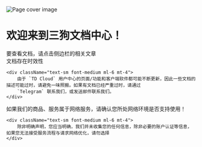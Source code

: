 
<div className="overflow-hidden -mx-4 sm:mx-auto sm:rounded-md mb-8 my-4">
  <img
    alt="Page cover image"
    className="w-full object-cover object-center block min-w-sm h-48"
    src="/index-header.jpg"
  />
</div>

# 欢迎来到三狗文档中心！

<Card className="bg-sky-50 dark:bg-sky-600 my-4">
  <CardContent className="p-3">
    <div className="flex items-center">
      <Info className="size-4 inline-block mr-2" />
      <div className="text-sm font-medium">
        要查看文档，请点击侧边栏的相关文章
      </div>
    </div>
  </CardContent>
</Card>

<Card className="bg-yellow-100 dark:bg-yellow-600 my-4">
  <CardContent className="p-3">
    <div className="flex items-center">
        <CircleAlert className="size-4 inline-block mr-2" />
        <div className="text-sm font-medium">
            文档存在时效性
        </div>
    </div>
    
    <div className="text-sm font-medium ml-6 mt-4">
        由于 `TD Cloud` 用户中心的页面/功能和客户端软件都可能不断更新，因此一些文档的描述可能过时，请避免一味照搬。如果有文档已经严重过时，请通过
        `Telegram` 联系我们，或发送邮件联系我们。
    </div>

  </CardContent>
</Card>

<Card className="bg-red-100 dark:bg-red-600 my-4">
  <CardContent className="p-3">
    <div className="flex items-center">
        <TriangleAlert className="size-4 inline-block mr-2" />
        <div className="text-sm font-medium">
            如果我们的商品、服务属于网络服务，请确认您所处网络环境是否支持使用！
        </div>
    </div>
    
    <div className="text-sm font-medium ml-6 mt-4">
        除非明确声明，您应当明确，我们并未收集您的任何信息，除非必要的账户认证等信息，如果您无法接受服务流程与请求网络优化，请勿选择
    </div>

  </CardContent>
</Card>
